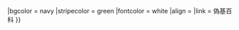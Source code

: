 {{Encourage
|title       = {{{2|2}}}等偽基居民
|stripe      = {{#ifexpr: {{{1|1}}}>=10 | 2 | 2 }}
|bgcolor     = navy
|stripecolor = green
|fontcolor   = white
|align       = {{{align|right}}}
|link        = 偽基百科
}}